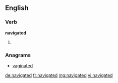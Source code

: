 ==English==

===Verb===
'''navigated'''

# {{past of|[[navigate]]}}

===Anagrams===
* [[vaginated#English|vaginated]]

[[de:navigated]]
[[fr:navigated]]
[[mg:navigated]]
[[vi:navigated]]